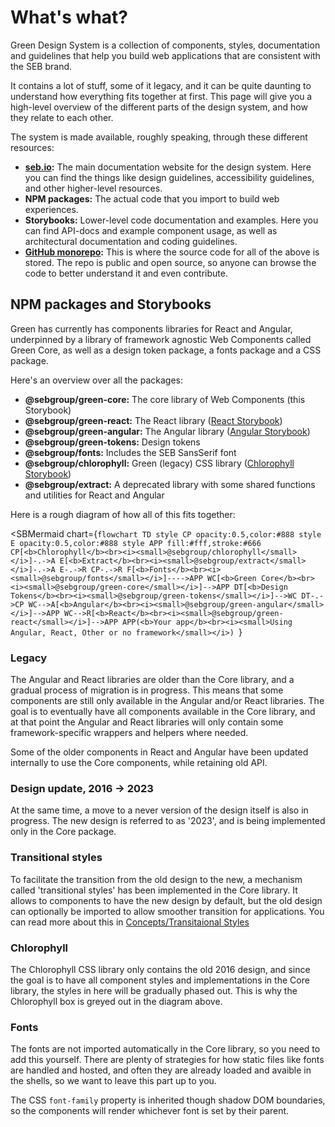 
<Meta title="What's what?" />

# What's what?

Green Design System is a collection of components, styles, documentation and guidelines that help you build web applications that are consistent with the SEB brand.

It contains a lot of stuff, some of it legacy, and it can be quite daunting to understand how everything fits together at first. This page will give you a high-level overview of the different parts of the design system, and how they relate to each other.

The system is made available, roughly speaking, through these different resources:

- **[seb.io](https://seb.io/):** The main documentation website for the design system. Here you can find the things like design guidelines, accessibility guidelines, and other higher-level resources.
- **NPM packages:** The actual code that you import to build web experiences.
- **Storybooks:** Lower-level code documentation and examples. Here you can find API-docs and example component usage, as well as architectural documentation and coding guidelines.
- **[GitHub monorepo](https://github.com/seb-oss/green):** This is where the source code for all of the above is stored. The repo is public and open source, so anyone can browse the code  to better understand it and even contribute.

## NPM packages and Storybooks

Green has currently has components libraries for React and Angular, underpinned by a library of framework agnostic Web Components called Green Core, as well as a design token package, a fonts package and a CSS package.

Here's an overview over all the packages:

- **@sebgroup/green-core:** The core library of Web Components (this Storybook)
- **@sebgroup/green-react:** The React library ([React Storybook](https://storybook.seb.io/latest/react))
- **@sebgroup/green-angular:** The Angular library ([Angular Storybook](https://storybook.seb.io/latest/angular))
- **@sebgroup/green-tokens:** Design tokens
- **@sebgroup/fonts:** Includes the SEB SansSerif font
- **@sebgroup/chlorophyll:** Green (legacy) CSS library ([Chlorophyll Storybook](https://storybook.seb.io/latest/chlorophyll))
- **@sebgroup/extract:** A deprecated library with some shared functions and utilities for React and Angular

Here is a rough diagram of how all of this fits together:

<SBMermaid
  chart={`flowchart TD
    style CP opacity:0.5,color:#888
    style E opacity:0.5,color:#888
    style APP fill:#fff,stroke:#666
    CP[<b>Chlorophyll</b><br><i><small>@sebgroup/chlorophyll</small></i>]-.->A
    E[<b>Extract</b><br><i><small>@sebgroup/extract</small></i>]-.->A
    E-.->R
    CP-.->R
    F[<b>Fonts</b><br><i><small>@sebgroup/fonts</small></i>]---->APP
    WC[<b>Green Core</b><br><i><small>@sebgroup/green-core</small></i>]-->APP
    DT[<b>Design Tokens</b><br><i><small>@sebgroup/green-tokens</small></i>]-->WC
    DT-.->CP
    WC-->A[<b>Angular</b><br><i><small>@sebgroup/green-angular</small></i>]-->APP
    WC-->R[<b>React</b><br><i><small>@sebgroup/green-react</small></i>]-->APP
    APP(<b>Your app</b><br><i><small>Using Angular, React, Other or no framework</small></i>)
`}
></SBMermaid>

### Legacy

The Angular and React libraries are older than the Core library, and a gradual process of migration is in progress. This means that some components are still only available in the Angular and/or React libraries. The goal is to eventually have all components available in the Core library, and at that point the Angular and React libraries will only contain some framework-specific wrappers and helpers where needed.

Some of the older components in React and Angular have been updated internally to use the Core components, while retaining old API.

### Design update, 2016 -> 2023

At the same time, a move to a never version of the design itself is also in progress. The new design is referred to as '2023', and is being implemented only in the Core package.

### Transitional styles

To facilitate the transition from the old design to the new, a mechanism called 'transitional styles' has been implemented in the Core library. It allows to components to have the new design by default, but the old design can optionally be imported to allow smoother transition for applications. You can read more about this in [Concepts/Transitaional Styles](/docs/concepts-transitional-styles--docs)

### Chlorophyll

The Chlorophyll CSS library only contains the old 2016 design, and since the goal is to have all component styles and implementations in the Core library, the styles in here will be gradually phased out. This is why the Chlorophyll box is greyed out in the diagram above.

### Fonts

The fonts are not imported automatically in the Core library, so you need to add this yourself. There are plenty of strategies for how static files like fonts are handled and hosted, and often they are already loaded and avaible in the shells, so we want to leave this part up to you.

The CSS `font-family` property is inherited though shadow DOM boundaries, so the components will render whichever font is set by their parent.
